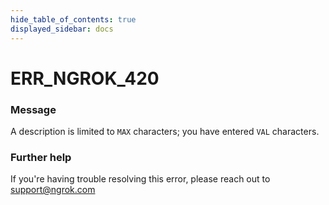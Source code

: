 ```yaml
---
hide_table_of_contents: true
displayed_sidebar: docs
---
```



# ERR_NGROK_420

### Message
A description is limited to `MAX` characters; you have entered `VAL` characters.

<ErrorDetails error='err_ngrok_420' />


### Further help
If you're having trouble resolving this error, please reach out to [support@ngrok.com](mailto:support@ngrok.com?subject=Help%20with%20ERR_NGROK_420)

